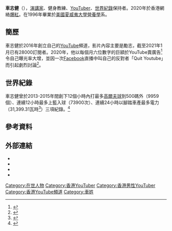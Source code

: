 {{pp-vandalism|expiry=2022-10-12T13:57:11+00:00|small=yes}}
{{Multiple issues|
{{POV|time=2020-08-31T07:25:35+00:00}}
{{COI|time=2021-09-01T16:06:22+00:00}}
{{BLPdispute|time=2021-12-05T13:06:25+00:00}}
{{Disputed|time=2021-12-05T13:09:54+00:00}}
{{BLPsources|time=2021-12-05T13:09:54+00:00}}
}}
{{Infobox person
| 姓名     = 車志健
| english_name = Brian Cha
| romaji  = Cha Chi Kin
| gender= 男
| children  = 2女
| nationality = {{CNHK}}
| education = [[美國|美國]][[夏威夷大學|夏威夷大學]][[營養學|營養學]]系
| 職業     = 演講家<ref>{{cite web|title=【ecjobs青雲路】從激勵演講 找到人生目標|url=https://hk.appledaily.com/finance/20180711/3W34Q5HNLLOUKK5XGDXZAYXERU|publisher=蘋果新聞|date=2018-07-11|accessdate=2020-08-30}}</ref>、健身教練、YouTuber
| 語言=[[粵語|粵語]]、[[英語|英語]]
}}
'''車志健'''（{{lang-en|Brian Cha}}），[[演講家|演講家]]、健身教練、[[YouTuber|YouTuber]]、[[世界紀錄|世界紀錄]]保持者。2020年於香港網絡[[網路爆紅|爆紅]]。在1996年畢業於[[美國|美國]][[夏威夷大學|夏威夷大學]][[營養學|營養學]]系。{{来源请求}}

==簡歷==
車志健於2016年創立自己的[[YouTube|YouTube]]頻道，影片內容主要是勵志，截至2021年1月已有28000訂閱者。{{来源请求}}2020年，他以每個月六位數字的巨額於YouTube賣廣告<ref>{{cite web|title=27/8《國家級任務》第93集 Brian好Cha煩|url=https://www.youtube.com/watch?v=vRK-BFA1C0U|date=2020-08-27|accessdate=2020-08-30}}</ref>令自己曝光率大增，並因一次[[Facebook|Facebook]]直播中叫自己的反對者「Quit Youtube」而引起劇烈討論<ref>{{cite web|title=Brian Cha爆氣鬧網民話佢廣告煩：「Quit YouTube囉 Get out！」(中文字幕)|url=https://www.youtube.com/watch?v=dtwRecezYUk|date=2020-07-26|accessdate=2020-08-30}}</ref>。

==世界紀錄==
車志健曾於2013-2015年間創下12個小時內打最多[[高爾夫球|高爾夫球]]到500碼外（9959個）、連續12小時最多上籃入球（73900次）、連續24小時以腳踏車產最多電力（31,399.31瓦時<ref>{{cite web|title=Most electrical energy generated by pedalling on bicycles in 24 hours|url=https://www.guinnessworldrecords.com/world-records/most-electricity-generated-by-pedalling-on-bicycles-for-24-hours|publisher=Guiness World Records|accessdate=2020-08-30}}</ref>）三項紀錄。<ref>{{cite web|title=Brian Cha Whacked Golf Balls Until His Hands Bled|url=https://www.scmp.com/magazines/hk-magazine/article/2037651/brian-cha-whacked-golf-balls-until-his-hands-bled|publisher=SCMP|date=2016-02-16|accessdate=2020-08-30}}</ref>

==參考資料==
{{reflist}}

==外部連結==
* {{official website|https://www.briancha.com/}}
* {{Instagram|brian_cha}}
* {{Facebook|BrianChaMotivation}}
* {{Youtube|channel=UChICwt059NDUyysyCIzOonA}}

[[Category:在世人物|Category:在世人物]]
[[Category:香港YouTuber|Category:香港YouTuber]]
[[Category:香港男性YouTuber|Category:香港男性YouTuber]]
[[Category:香港YouTube頻道|Category:香港YouTube頻道]]
[[Category:車姓|Category:車姓]]